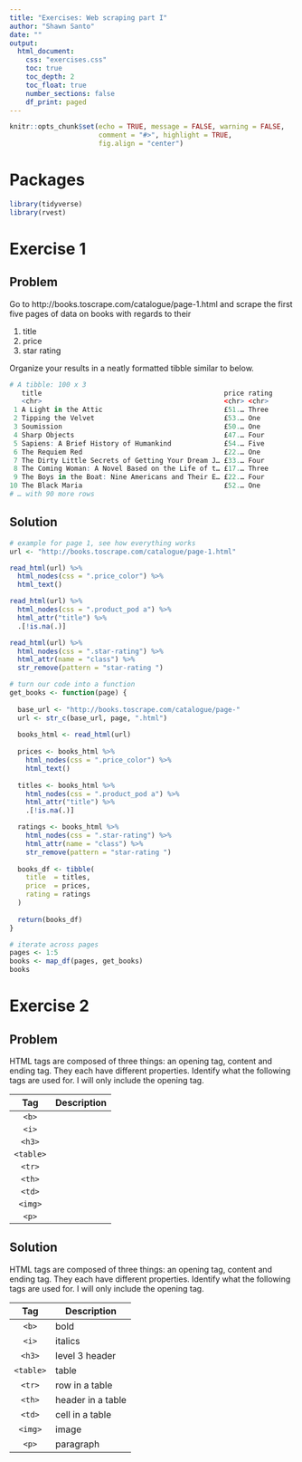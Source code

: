 ```yaml
---
title: "Exercises: Web scraping part I"
author: "Shawn Santo"
date: ""
output: 
  html_document:
    css: "exercises.css"
    toc: true
    toc_depth: 2
    toc_float: true
    number_sections: false
    df_print: paged
---
```


```r
knitr::opts_chunk$set(echo = TRUE, message = FALSE, warning = FALSE,
                      comment = "#>", highlight = TRUE,
                      fig.align = "center")
```

# Packages

```r
library(tidyverse)
library(rvest)
```

# Exercise 1 {.tabset .tabset-fade .tabset-pills}

## Problem

Go to http://books.toscrape.com/catalogue/page-1.html and scrape the first 
five pages of data on books with regards to their

1. title
2. price
3. star rating

Organize your results in a neatly formatted tibble similar to below.

```r
# A tibble: 100 x 3
   title                                             price rating
   <chr>                                             <chr> <chr> 
 1 A Light in the Attic                              £51.… Three 
 2 Tipping the Velvet                                £53.… One   
 3 Soumission                                        £50.… One   
 4 Sharp Objects                                     £47.… Four  
 5 Sapiens: A Brief History of Humankind             £54.… Five  
 6 The Requiem Red                                   £22.… One   
 7 The Dirty Little Secrets of Getting Your Dream J… £33.… Four  
 8 The Coming Woman: A Novel Based on the Life of t… £17.… Three 
 9 The Boys in the Boat: Nine Americans and Their E… £22.… Four  
10 The Black Maria                                   £52.… One   
# … with 90 more rows
```

## Solution

```r

# example for page 1, see how everything works
url <- "http://books.toscrape.com/catalogue/page-1.html"

read_html(url) %>% 
  html_nodes(css = ".price_color") %>% 
  html_text()

read_html(url) %>% 
  html_nodes(css = ".product_pod a") %>% 
  html_attr("title") %>% 
  .[!is.na(.)]

read_html(url) %>% 
  html_nodes(css = ".star-rating") %>% 
  html_attr(name = "class") %>% 
  str_remove(pattern = "star-rating ")
```

```r
# turn our code into a function
get_books <- function(page) {
  
  base_url <- "http://books.toscrape.com/catalogue/page-"
  url <- str_c(base_url, page, ".html")
  
  books_html <- read_html(url)
  
  prices <- books_html %>% 
    html_nodes(css = ".price_color") %>% 
    html_text()
  
  titles <- books_html %>% 
    html_nodes(css = ".product_pod a") %>% 
    html_attr("title") %>% 
    .[!is.na(.)]

  ratings <- books_html %>% 
    html_nodes(css = ".star-rating") %>% 
    html_attr(name = "class") %>% 
    str_remove(pattern = "star-rating ")
  
  books_df <- tibble(
    title  = titles,
    price  = prices,
    rating = ratings
  )
  
  return(books_df)
}
```

```r
# iterate across pages
pages <- 1:5
books <- map_df(pages, get_books)
books
```

# Exercise 2 {.tabset .tabset-fade .tabset-pills}

## Problem

HTML tags are composed of three things: an opening tag, content and ending tag.
They each have different properties. Identify what the following tags are used
for. I will only include the opening tag.

|    Tag    | Description |
|:---------:|-------------|
|   `<b>`   |             |
|   `<i>`   |             |
|   `<h3>`  |             |
| `<table>` |             |
|   `<tr>`  |             |
|   `<th>`  |             |
|   `<td>`  |             |
|  `<img>`  |             |
|   `<p>`   |             |

## Solution

HTML tags are composed of three things: an opening tag, content and ending tag.
They each have different properties. Identify what the following tags are used
for. I will only include the opening tag.

|    Tag    | Description         |
|:---------:|---------------------|
|   `<b>`   | bold                |
|   `<i>`   | italics             |
|   `<h3>`  | level 3 header      |
| `<table>` | table               |
|   `<tr>`  | row in a table      |
|   `<th>`  | header in a table   |
|   `<td>`  | cell in a table     |
|  `<img>`  | image               |
|   `<p>`   | paragraph           |